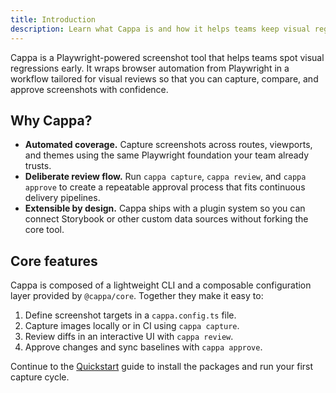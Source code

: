 ```yaml
---
title: Introduction
description: Learn what Cappa is and how it helps teams keep visual regressions under control.
---
```


Cappa is a Playwright-powered screenshot tool that helps teams spot visual regressions early. It
wraps browser automation from Playwright in a workflow tailored for visual reviews so that
you can capture, compare, and approve screenshots with confidence.

## Why Cappa?

- **Automated coverage.** Capture screenshots across routes, viewports, and themes using the same
  Playwright foundation your team already trusts.
- **Deliberate review flow.** Run `cappa capture`, `cappa review`, and `cappa approve` to create a
  repeatable approval process that fits continuous delivery pipelines.
- **Extensible by design.** Cappa ships with a plugin system so you can connect Storybook or other
  custom data sources without forking the core tool.

## Core features

Cappa is composed of a lightweight CLI and a composable configuration layer provided by
`@cappa/core`. Together they make it easy to:

1. Define screenshot targets in a `cappa.config.ts` file.
2. Capture images locally or in CI using `cappa capture`.
3. Review diffs in an interactive UI with `cappa review`.
4. Approve changes and sync baselines with `cappa approve`.

Continue to the [Quickstart](quickstart) guide to install the packages and run your first capture
cycle.
